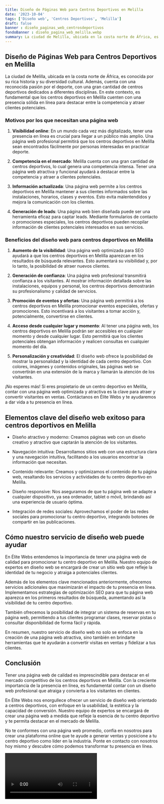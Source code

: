 ```yaml
---
title: Diseño de Páginas Web para Centros Deportivos en Melilla
date: '2023-10-04'
tags: ['Diseño web', 'Centros Deportivos', 'Melilla']
draft: false
banner : diseño_paginas_web_centrosdeportivos
fondoBanner : diseño_pagina_web_melilla.webp
summary: La ciudad de Melilla, ubicada en la costa norte de África, es conocida por su rica historia y su diversidad cultural. Además, cuenta con una reconocida pasión por el deporte, con una gran cantidad de centros deportivos dedicados a diferentes disciplinas. En este contexto, es fundamental que los centros deportivos en Melilla cuenten con una presencia sólida en línea para destacar entre la competencia y atraer clientes potenciales.
---
```


## Diseño de Páginas Web para Centros Deportivos en Melilla

La ciudad de Melilla, ubicada en la costa norte de África, es conocida por su rica historia y su diversidad cultural. Además, cuenta con una reconocida pasión por el deporte, con una gran cantidad de centros deportivos dedicados a diferentes disciplinas. En este contexto, es fundamental que los centros deportivos en Melilla cuenten con una presencia sólida en línea para destacar entre la competencia y atraer clientes potenciales.

### Motivos por los que necesitan una página web

1. **Visibilidad online**: En un mundo cada vez más digitalizado, tener una presencia en línea es crucial para llegar a un público más amplio. Una página web profesional permitirá que los centros deportivos en Melilla sean encontrados fácilmente por personas interesadas en practicar deporte.

2. **Competencia en el mercado**: Melilla cuenta con una gran cantidad de centros deportivos, lo cual genera una competencia intensa. Tener una página web atractiva y funcional ayudará a destacar entre la competencia y atraer a clientes potenciales.

3. **Información actualizada**: Una página web permite a los centros deportivos en Melilla mantener a sus clientes informados sobre las instalaciones, horarios, clases y eventos. Esto evita malentendidos y mejora la comunicación con los clientes.

4. **Generación de leads**: Una página web bien diseñada puede ser una herramienta eficaz para captar leads. Mediante formularios de contacto o promociones especiales, los centros deportivos pueden recopilar información de clientes potenciales interesados en sus servicios.

### Beneficios del diseño web para centros deportivos en Melilla

1. **Aumento de la visibilidad**: Una página web optimizada para SEO ayudará a que los centros deportivos en Melilla aparezcan en los resultados de búsqueda relevantes. Esto aumentará su visibilidad y, por lo tanto, la posibilidad de atraer nuevos clientes.

2. **Generación de confianza**: Una página web profesional transmitirá confianza a los visitantes. Al mostrar información detallada sobre las instalaciones, equipos y personal, los centros deportivos demostrarán su profesionalismo y calidad de servicios.

3. **Promoción de eventos y ofertas**: Una página web permitirá a los centros deportivos en Melilla promocionar eventos especiales, ofertas y promociones. Esto incentivará a los visitantes a tomar acción y, potencialmente, convertirse en clientes.

4. **Acceso desde cualquier lugar y momento**: Al tener una página web, los centros deportivos en Melilla podrán ser accesibles en cualquier momento y desde cualquier lugar. Esto permitirá que los clientes potenciales obtengan información y realicen consultas en cualquier momento del día.

5. **Personalización y creatividad**: El diseño web ofrece la posibilidad de mostrar la personalidad y la identidad de cada centro deportivo. Con colores, imágenes y contenidos originales, las páginas web se convertirán en una extensión de la marca y llamarán la atención de los visitantes.

¡No esperes más! Si eres propietario de un centro deportivo en Melilla, contar con una página web optimizada y atractiva es la clave para atraer y convertir visitantes en ventas. Contáctanos en Élite Webs y te ayudaremos a dar vida a tu presencia en línea.

<GifSeo />

<Cta />

## Elementos clave del diseño web exitoso para centros deportivos en Melilla

- Diseño atractivo y moderno: Creamos páginas web con un diseño creativo y atractivo que captarán la atención de los visitantes.

- Navegación intuitiva: Desarrollamos sitios web con una estructura clara y una navegación intuitiva, facilitando a los usuarios encontrar la información que necesitan.

- Contenido relevante: Creamos y optimizamos el contenido de tu página web, resaltando los servicios y actividades de tu centro deportivo en Melilla.

- Diseño responsive: Nos aseguramos de que tu página web se adapte a cualquier dispositivo, ya sea ordenador, tablet o móvil, brindando así una experiencia de usuario óptima.

- Integración de redes sociales: Aprovechamos el poder de las redes sociales para promocionar tu centro deportivo, integrando botones de compartir en las publicaciones.

## Cómo nuestro servicio de diseño web puede ayudar

En Élite Webs entendemos la importancia de tener una página web de calidad para promocionar tu centro deportivo en Melilla. Nuestro equipo de expertos en diseño web se encargará de crear un sitio web que refleje la identidad de tu negocio y atraiga a potenciales clientes.

Además de los elementos clave mencionados anteriormente, ofrecemos servicios adicionales que maximizarán el impacto de tu presencia en línea. Implementamos estrategias de optimización SEO para que tu página web aparezca en los primeros resultados de búsqueda, aumentando así la visibilidad de tu centro deportivo.

También ofrecemos la posibilidad de integrar un sistema de reservas en tu página web, permitiendo a tus clientes programar clases, reservar pistas o consultar disponibilidad de forma fácil y rápida.

En resumen, nuestro servicio de diseño web no solo se enfoca en la creación de una página web atractiva, sino también en brindarte herramientas que te ayudarán a convertir visitas en ventas y fidelizar a tus clientes.

## Conclusión

Tener una página web de calidad es imprescindible para destacar en el mercado competitivo de los centros deportivos en Melilla. Con la creciente importancia de la presencia en línea, es fundamental contar con un diseño web profesional que atraiga y convierta a los visitantes en clientes.

En Élite Webs nos enorgullece ofrecer un servicio de diseño web orientado a centros deportivos, con enfoque en la usabilidad, la estética y la capacidad de conversión. Nuestro equipo de expertos se encargará de crear una página web a medida que refleje la esencia de tu centro deportivo y te permita destacar en el mercado de Melilla.

No te conformes con una página web promedio, confía en nosotros para crear una plataforma online que te ayude a generar ventas y posicione a tu centro deportivo como líder en la industria. Ponte en contacto con nosotros hoy mismo y descubre cómo podemos transformar tu presencia en línea.

<Video />

<CtaBot job='Centros Deportivos' city='Melilla'/>

<Gmaps query='Melilla+españa+maps' />
